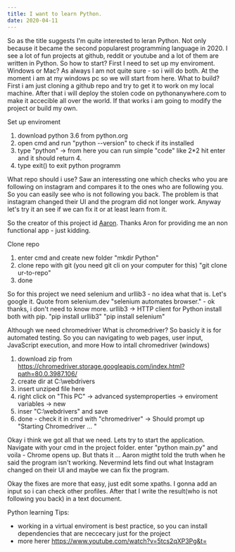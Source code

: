 ```yaml
---
title: I want to learn Python.
date: 2020-04-11
---
```


So as the title suggests I'm quite interested to leran Python. Not only because it became the second popularest programming language in 2020. I see a lot of fun projects at github, reddit or youtube and a lot of them are written in Python.
So how to start? 
First I need to set up my enviroment. Windows or Mac? As always I am not quite sure - so i will do both. At the moment i am at my windows pc so we will start from here.
What to build?
First i am just cloning a github repo and try to get it to work on my local machine. After that i will deploy the stolen code on pythonanywhere.com to make it accecible all over the world. If that works i am going to modify the project or build my own.

Set up enviroment
1. download python 3.6 from python.org
2. open cmd and run "python --version" to check if its installed
3. type "python" -> from here you can run simple "code" like 2*2 hit enter and it should return 4.
4. type exit() to exit python programm

What repo should i use? Saw an interessting one which checks who you are following on instagram and compares it to the ones who are following you. So you can easily see who is not following you back.
The problem is that instagram changed their UI and the program did not longer work. Anyway let's try it an see if we can fix it or at least learn from it.

So the creator of this project id <a href="https://github.com/aj-4" target="_blank">Aaron</a>. Thanks Aron for providing me an non functional app - just kidding.

Clone repo
1. enter cmd and create new folder "mkdir Python"
2. clone repo with git (you need git cli on your computer for this) "git clone ur-to-repo"
3. done

So for this project we need selenium and urllib3 - no idea what that is. Let's google it.
Quote from selenium.dev "selenium automates browser." - ok thanks, i don't need to know more.
urllib3 -> HTTP client for Python 
install both with pip. "pip install urllib3" "pip install selenium"

Although we need chromedriver 
What is chromedriver? 
So basicly it is for automated testing. So you can navigating to web pages, user input, JavaScript execution, and more
How to intall chromedriver (windows)
1. download zip from https://chromedriver.storage.googleapis.com/index.html?path=80.0.3987.106/
2. create dir at C:\webdrivers
3. insert unziped file here
4. right click on "This PC" -> advanced systemproperties -> enviroment variables -> new 
5. inser "C:\webdrivers" and save
6. done - check it in cmd with "chromedriver" -> Should prompt up "Starting Chromedriver ... "

Okay i think we got all that we need. Lets try to start the application.
Navigate with your cmd in the project folder. enter "python main.py" and voila - Chrome opens up. But thats it ... Aaron migtht told the truth when he said the program isn't working. 
Nevermind lets find out what Instagram changed on their UI and maybe we can fix the program.

Okay the fixes are more that easy, just edit some xpaths. 
I gonna add an input so i can check other profiles. After that I write the result(who is not following you back) in a text document.

Python learning Tips:
- working in a virtual enviroment is best practice, so you can install dependencies that are neccecary just for the project
- more herer https://www.youtube.com/watch?v=5tcs2qXP3Pg&t=
